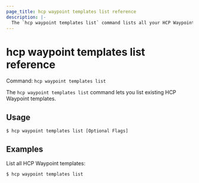 ```yaml
---
page_title: hcp waypoint templates list reference
description: |-
  The `hcp waypoint templates list` command lists all your HCP Waypoint templates.
---
```


# hcp waypoint templates list reference

Command: `hcp waypoint templates list` 

The `hcp waypoint templates list` command lets you list existing HCP Waypoint
templates.

## Usage

```shell-session
$ hcp waypoint templates list [Optional Flags]
```

## Examples

List all HCP Waypoint templates:

```shell-session
$ hcp waypoint templates list
```

